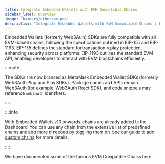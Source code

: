```yaml
---
title: Integrate Embedded Wallets with EVM Compatible Chains
sidebar_label: Overview
image: 'banners/ethereum.png'
description: 'Integrate Embedded Wallets with EVM Compatible Chains | Embedded Wallets'
---
```



<SEO
  title="Integrate Embedded Wallets with EVM Compatible Chains"
  description="Integrate Embedded Wallets with EVM Compatible Chains | Embedded Wallets"
  image="https://web3auth.io/docs/banners/ethereum.png"
  slug="/embedded-wallets/connect-blockchain/evm/"
/>

Embedded Wallets (formerly Web3Auth) SDKs are fully compatible with all EVM-based chains, following the specifications outlined in EIP-155 and EIP-1193. EIP-155 defines the standard for transaction replay protection, enhancing security across platforms. EIP-1193 outlines the standard EVM API, enabling developers to interact with EVM blockchains efficiently.

::::note

The SDKs are now branded as MetaMask Embedded Wallet SDKs (formerly Web3Auth Plug and Play SDKs). Package names and APIs remain Web3Auth (for example, Web3Auth React SDK), and code snippets may reference `web3auth` identifiers.

::::

::::info

With Embedded Wallets v10 onwards, chains are already added to the Dashboard. You can use any chain from the extensive list of predefined chains and add more if needed by toggling them on. See our guide to [add custom chains](/embedded-wallets/connect-blockchain/custom-chains) for more details.

::::

We have documented some of the famous EVM Compatible Chains here.

<EVMChains />
